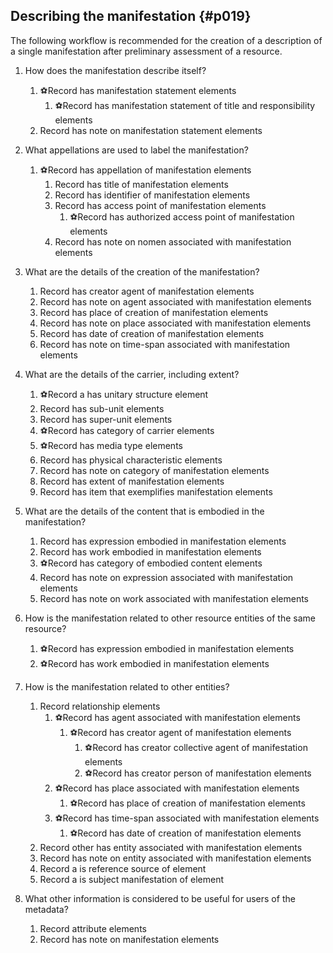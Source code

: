 ## Describing the manifestation {#p019}

<section className="guid">

The following workflow is recommended for the creation of a description of a single manifestation after preliminary assessment of a resource.

</section>

<section className="guid">

1. How does the manifestation describe itself?
   1. <span className="mandatory mx-1 px-2" title="Mandatory"><InLink href="/docs/intro/i022">⚽</InLink></span>Record <InLink href="/docs/statements/1025">has manifestation statement</InLink> elements
      1. <span className="mandatory mx-1 px-2" title="Mandatory"><InLink href="/docs/intro/i022">⚽</InLink></span>Record <InLink href="/docs/statements/1028">has manifestation statement of title and responsibility</InLink> elements
   2. Record <InLink href="/docs/notes/1200">has note on manifestation statement</InLink> elements

2. What appellations are used to label the manifestation?
   1. <span className="mandatory mx-1 px-2" title="Mandatory"><InLink href="/docs/intro/i022">⚽</InLink></span>Record <InLink href="/docs/relationships/1274">has appellation of manifestation</InLink> elements
      1. Record <InLink href="/docs/relationships/1037">has title of manifestation</InLink> elements
      2. Record <InLink href="/docs/relationships/1111">has identifier of manifestation</InLink> elements
      3. Record <InLink href="/docs/relationships/1234">has access point of manifestation</InLink> elements
         1. <span className="mandatory mx-1 px-2" title="Mandatory"><InLink href="/docs/intro/i022">⚽</InLink></span>Record <InLink href="/docs/relationships/1257">has authorized access point of manifestation</InLink> elements
      4. Record <InLink href="/docs/notes/1273">has note on nomen associated with manifestation</InLink> elements

3. What are the details of the creation of the manifestation?
   1. Record <InLink href="/docs/relationships/1019">has creator agent of manifestation</InLink> elements
   2. Record <InLink href="/docs/notes/1266">has note on agent associated with manifestation</InLink> elements
   3. Record <InLink href="/docs/relationships/1236">has place of creation of manifestation</InLink> elements
   4. Record <InLink href="/docs/notes/1271">has note on place associated with manifestation</InLink> elements
   5. Record <InLink href="/docs/relationships/1235">has date of creation of manifestation</InLink> elements
   6. Record <InLink href="/docs/notes/1272">has note on time-span associated with manifestation</InLink> elements

4. What are the details of the carrier, including extent?
   1. <span className="mandatory mx-1 px-2" title="Mandatory"><InLink href="/docs/intro/i022">⚽</InLink></span>Record a <InLink href="/docs/attributes/1262">has unitary structure</InLink> element
   2. Record <InLink href="/docs/relationships/1013">has sub-unit</InLink> elements
   3. Record <InLink href="/docs/relationships/1014">has super-unit</InLink> elements
   4. <span className="mandatory mx-1 px-2" title="Mandatory"><InLink href="/docs/intro/i022">⚽</InLink></span>Record <InLink href="/docs/attributes/1022">has category of carrier</InLink> elements
   5. <span className="mandatory mx-1 px-2" title="Mandatory"><InLink href="/docs/intro/i022">⚽</InLink></span>Record <InLink href="/docs/attributes/1218">has media type</InLink> elements
   6. Record <InLink href="/docs/attributes/1242">has physical characteristic</InLink> elements
   7. Record <InLink href="/docs/notes/1219">has note on category of manifestation</InLink> elements
   8. Record <InLink href="/docs/attributes/1023">has extent of manifestation</InLink> elements
   9. Record <InLink href="/docs/relationships/1011">has item that exemplifies manifestation</InLink> elements

5. What are the details of the content that is embodied in the manifestation?
   1. Record <InLink href="/docs/relationships/1012">has expression embodied in manifestation</InLink> elements
   2. Record <InLink href="/docs/relationships/1220">has work embodied in manifestation</InLink> elements
   3. <span className="mandatory mx-1 px-2" title="Mandatory"><InLink href="/docs/intro/i022">⚽</InLink></span>Record <InLink href="/docs/attributes/1264">has category of embodied content</InLink> elements
   4. Record <InLink href="/docs/notes/1267">has note on expression associated with manifestation</InLink> elements
   5. Record <InLink href="/docs/notes/1270">has note on work associated with manifestation</InLink> elements

6. How is the manifestation related to other resource entities of the same resource?
   1. <span className="mandatory mx-1 px-2" title="Mandatory"><InLink href="/docs/intro/i022">⚽</InLink></span>Record <InLink href="/docs/relationships/1012">has expression embodied in manifestation</InLink> elements
   2. <span className="mandatory mx-1 px-2" title="Mandatory"><InLink href="/docs/intro/i022">⚽</InLink></span>Record <InLink href="/docs/relationships/1220">has work embodied in manifestation</InLink> elements

7. How is the manifestation related to other entities?
   1. Record <InLink href="/docs/relationships/">relationship elements</InLink>
      1. <span className="mandatory mx-1 px-2" title="Mandatory"><InLink href="/docs/intro/i022">⚽</InLink></span>Record <InLink href="/docs/relationships/1005">has agent associated with manifestation</InLink> elements
         1. <span className="mandatory mx-1 px-2" title="Mandatory"><InLink href="/docs/intro/i022">⚽</InLink></span>Record <InLink href="/docs/relationships/1019">has creator agent of manifestation</InLink> elements
            1. <span className="mandatory mx-1 px-2" title="Mandatory"><InLink href="/docs/intro/i022">⚽</InLink></span>Record <InLink href="/docs/relationships/1251">has creator collective agent of manifestation</InLink> elements
            2. <span className="mandatory mx-1 px-2" title="Mandatory"><InLink href="/docs/intro/i022">⚽</InLink></span>Record <InLink href="/docs/relationships/1246">has creator person of manifestation</InLink> elements
      2. <span className="mandatory mx-1 px-2" title="Mandatory"><InLink href="/docs/intro/i022">⚽</InLink></span>Record <InLink href="/docs/relationships/1009">has place associated with manifestation</InLink> elements
         1. <span className="mandatory mx-1 px-2" title="Mandatory"><InLink href="/docs/intro/i022">⚽</InLink></span>Record <InLink href="/docs/relationships/1236">has place of creation of manifestation</InLink> elements
      3. <span className="mandatory mx-1 px-2" title="Mandatory"><InLink href="/docs/intro/i022">⚽</InLink></span>Record <InLink href="/docs/relationships/1010">has time-span associated with manifestation</InLink> elements
         1. <span className="mandatory mx-1 px-2" title="Mandatory"><InLink href="/docs/intro/i022">⚽</InLink></span>Record <InLink href="/docs/relationships/1235">has date of creation of manifestation</InLink> elements
   2. Record other <InLink href="/docs/relationships/1291">has entity associated with manifestation</InLink> elements
   3. Record <InLink href="/docs/notes/1265">has note on entity associated with manifestation</InLink> elements
   4. Record a <InLink href="/docs/relationships/1293">is reference source of</InLink> element
   5. Record a <InLink href="/docs/relationships/1292">is subject manifestation of</InLink> element

8. What other information is considered to be useful for users of the metadata?
   1. Record <InLink href="/docs/attributes/">attribute elements</InLink>
   2. Record <InLink href="/docs/notes/1207">has note on manifestation</InLink> elements

</section>